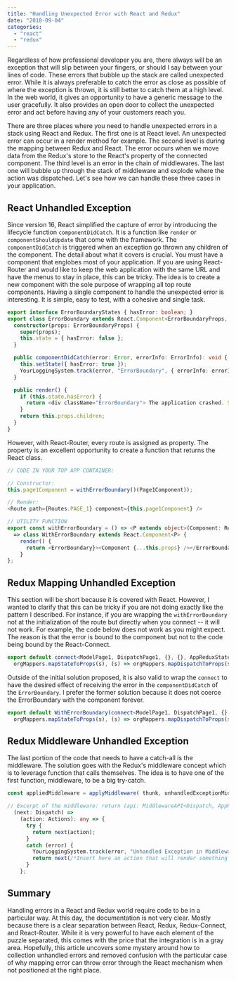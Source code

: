 ```yaml
---
title: "Handling Unexpected Error with React and Redux"
date: "2018-09-04"
categories: 
  - "react"
  - "redux"
---
```


Regardless of how professional developer you are, there always will be an exception that will slip between your fingers, or should I say between your lines of code. These errors that bubble up the stack are called unexpected error. While it is always preferable to catch the error as close as possible of where the exception is thrown, it is still better to catch them at a high level. In the web world, it gives an opportunity to have a generic message to the user gracefully. It also provides an open door to collect the unexpected error and act before having any of your customers reach you.

There are three places where you need to handle unexpected errors in a stack using React and Redux. The first one is at React level. An unexpected error can occur in a render method for example. The second level is during the mapping between Redux and React. The error occurs when we move data from the Redux's store to the React's property of the connected component. The third level is an error in the chain of middlewares. The last one will bubble up through the stack of middleware and explode where the action was dispatched. Let's see how we can handle these three cases in your application.

## React Unhandled Exception

Since version 16, React simplified the capture of error by introducing the lifecycle function `componentDidCatch`. It is a function like `render` or `componentShouldUpdate` that come with the framework. The `componentDidCatch` is triggered when an exception go thrown any children of the component. The detail about what it covers is crucial. You must have a component that englobes most of your application. If you are using React-Router and would like to keep the web application with the same URL and have the menus to stay in place, this can be tricky. The idea is to create a new component with the sole purpose of wrapping all top route components. Having a single component to handle the unexpected error is interesting. It is simple, easy to test, with a cohesive and single task.

```typescript
export interface ErrorBoundaryStates { hasError: boolean; } 
export class ErrorBoundary extends React.Component<ErrorBoundaryProps, ErrorBoundaryStates> { 
  constructor(props: ErrorBoundaryProps) { 
    super(props); 
    this.state = { hasError: false }; 
  }

  public componentDidCatch(error: Error, errorInfo: ErrorInfo): void { 
    this.setState({ hasError: true }); 
    YourLoggingSystem.track(error, "ErrorBoundary", { errorInfo: errorInfo }); 
  }

  public render() { 
    if (this.state.hasError) { 
      return <div className="ErrorBoundary"> The application crashed. Sorry! </div>; 
    } 
    return this.props.children; 
  } 
} 
``` 


However, with React-Router, every route is assigned as property. The property is an excellent opportunity to create a function that returns the React class.

```typescript
// CODE IN YOUR TOP APP CONTAINER:

// Constructor: 
this.page1Component = withErrorBoundary()(Page1Component)); 

// Render: 
<Route path={Routes.PAGE_1} component={this.page1Component} />

// UTILITY FUNCTION 
export const withErrorBoundary = () => <P extends object>(Component: React.ComponentType<P>) 
  => class WithErrorBoundary extends React.Component<P> { 
    render() { 
      return <ErrorBoundary}><Component {...this.props} /></ErrorBoundary>; 
    } 
}; 
``` 


## Redux Mapping Unhandled Exception

This section will be short because it is covered with React. However, I wanted to clarify that this can be tricky if you are not doing exactly like the pattern I described. For instance, if you are wrapping the `withErrorBoundary` not at the initialization of the route but directly when you connect -- it will not work. For example, the code below does not work as you might expect. The reason is that the error is bound to the component but not to the code being bound by the React-Connect.

```typescript
export default connect<ModelPage1, DispatchPage1, {}, {}, AppReduxState>( (s) => 
  orgMappers.mapStateToProps(s), (s) => orgMappers.mapDispatchToProps(s) )(WithErrorBoundary()(Page1Component)); 
``` 


Outside of the initial solution proposed, it is also valid to wrap the `connect` to have the desired effect of receiving the error in the `componentDidCatch` of the `ErrorBoundary`. I prefer the former solution because it does not coerce the ErrorBoundary with the component forever.

```typescript
export default WithErrorBoundary(connect<ModelPage1, DispatchPage1, {}, {}, AppReduxState>( (s) => 
  orgMappers.mapStateToProps(s), (s) => orgMappers.mapDispatchToProps(s) )(Page1Component)); 
``` 


## Redux Middleware Unhandled Exception

The last portion of the code that needs to have a catch-all is the middleware. The solution goes with the Redux's middleware concept which is to leverage function that calls themselves. The idea is to have one of the first function, middleware, to be a big try-catch.

```typescript
const appliedMiddleware = applyMiddleware( thunk, unhandledExceptionMiddleware, middleware1, middleware2, middleware3, middleware4 );

// Excerpt of the middleware: return (api: MiddlewareAPI<Dispatch, AppReduxState>) => 
  (next: Dispatch) => 
    (action: Actions): any => { 
      try { 
        return next(action); 
      } 
      catch (error) { 
        YourLoggingSystem.track(error, "Unhandled Exception in Middleware"); 
        return next(/*Insert here an action that will render something to the UI to indicate to the user that an error occured*/); 
      } 
    }; 
``` 


## Summary

Handling errors in a React and Redux world require code to be in a particular way. At this day, the documentation is not very clear. Mostly because there is a clear separation between React, Redux, Redux-Connect, and React-Router. While it is very powerful to have each element of the puzzle separated, this comes with the price that the integration is in a gray area. Hopefully, this article uncovers some mystery around how to collection unhandled errors and removed confusion with the particular case of why mapping error can throw error through the React mechanism when not positioned at the right place.
